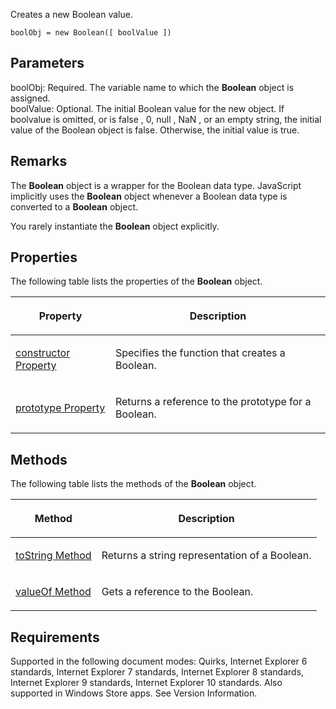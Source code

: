 Creates a new Boolean value.

 boolObj = new Boolean([ boolValue ])

==Parameters==
; boolObj: Required. The variable name to which the '''Boolean''' object is assigned.
; boolValue: Optional. The initial Boolean value for the new object. If boolvalue is omitted, or is false , 0, null , NaN , or an empty string, the initial value of the Boolean object is false. Otherwise, the initial value is true.

==Remarks==
The '''Boolean''' object is a wrapper for the Boolean data type. JavaScript implicitly uses the '''Boolean''' object whenever a Boolean data type is converted to a '''Boolean''' object.

You rarely instantiate the '''Boolean''' object explicitly.


==Properties==
The following table lists the properties of the '''Boolean''' object.

{| class='wikitable'
|-
! Property
! Description
|-
| [[Boolean/constructor|constructor Property]]
| Specifies the function that creates a Boolean.
|-
| [[Boolean/prototype|prototype Property]]
| Returns a reference to the prototype for a Boolean.
|}

==Methods==
The following table lists the methods of the '''Boolean''' object.

{| class='wikitable'
|-
! Method
! Description
|-
| [[Boolean/toString|toString Method]]
| Returns a string representation of a Boolean.
|-
| [[Boolean/valueOf|valueOf Method]]
| Gets a reference to the Boolean.
|}

==Requirements==
Supported in the following document modes: Quirks, Internet Explorer 6 standards, Internet Explorer 7 standards, Internet Explorer 8 standards, Internet Explorer 9 standards, Internet Explorer 10 standards. Also supported in Windows Store apps. See Version Information.

